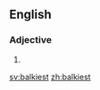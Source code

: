 ==English==

===Adjective===
{{head|en}}

# {{en-superlative of|balky}}

[[sv:balkiest]]
[[zh:balkiest]]